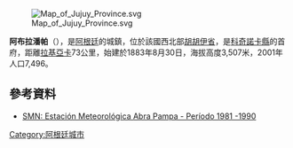 [[Image:Map_of_Jujuy_Province.svg|right]]

'''阿布拉潘帕'''（{{lang-es|Abra Pampa}}），是[[阿根廷|阿根廷]]的城鎮，位於該國西北部[[胡胡伊省|胡胡伊省]]，是[[科奇諾卡縣|科奇諾卡縣]]的首府，距離[[拉基亞卡|拉基亞卡]]73公里，始建於1883年8月30日，海拔高度3,507米，2001年人口7,496。

==參考資料==
*[https://web.archive.org/web/20150119033205/http://www.mineria.gob.ar/estudios/irn/jujuy/tabla_meteo.asp?donde=t1#t2 SMN: Estación Meteorológica Abra Pampa - Período 1981 -1990]

{{coord|22|43|S|65|42|W|display=title|region:AR_type:city_source:GNS-enwiki}}

{{Argentina-geo-stub}}
[[Category:阿根廷城市|Category:阿根廷城市]]